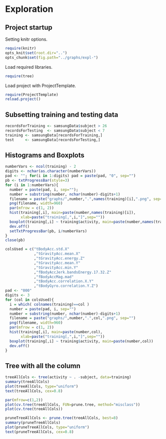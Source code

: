 Exploration
===========

Project startup
---------------

Setting knitr options.

``` {r knitr_options}
require(knitr)
opts_knit$set(root.dir="..")
opts_chunk$set(fig.path="../graphs/expl-")
```

Load required libraries.
```{r load_libraries, warning=FALSE}
require(tree)
```
Load project with ProjectTemplate.

```{r load_project, warning=FALSE}
require(ProjectTemplate)
reload.project()
```

Subsetting training and testing data
------------------------------------

```{r subset_data}
recordsForTraining <- samsungData$subject > 26
recordsForTesting  <- samsungData$subject < 7
training <- samsungData[recordsForTraining,]
test     <- samsungData[recordsForTesting,]
```

Histograms and Boxplots
-----------------------

```{r hist_box_cols_all, eval=FALSE}
numberVars <- ncol(training) - 2
digits <- nchar(as.character(numberVars))
pad <- ""; for(i in 1:digits) pad = paste(pad, "0", sep="")
pb <- txtProgressBar(style=3)
for (i in 1:numberVars){
  number = paste(pad, i, sep="");
  number = substring(number, nchar(number)-digits+1)
  filename = paste("graphs/",number,".",names(training)[i],".png", sep="")
  png(filename, width=960)
  par(mfrow = c(1, 2))
  hist(training[,i], main=paste(number,names(training)[i]),
       xlab=paste("training[,",i,"]",sep=""))
  boxplot(training[,i] ~ training$activity, main=paste(number,names(training)[i]))
  dev.off()
  setTxtProgressBar(pb, i/numberVars)
}
close(pb)
```

```{r hist_box_cols_used}
colsUsed = c("tBodyAcc.std.X"
             ,"tGravityAcc.mean.X"
             ,"tGravityAcc.energy.Z"
             ,"tGravityAcc.mean.Y"
             ,"tGravityAcc.min.Y"
             ,"fBodyAccJerk.bandsEnergy.17.32.Z"
             ,"fBodyAccMag.mad"
             ,"tBodyAcc.correlation.X.Y"
             ,"tBodyGyro.correlation.Y.Z")
pad <- "000"
digits <- 3
for (col in colsUsed){
  i = which( colnames(training)==col )
  number = paste(pad, i, sep="")
  number = substring(number, nchar(number)-digits+1)
  filename = paste("graphs/",number,".",col,".png", sep="")
  png(filename, width=960)
  par(mfrow = c(1, 2))
  hist(training[,i], main=paste(number,col),
       xlab=paste("training[,",i,"]",sep=""))
  boxplot(training[,i] ~ training$activity, main=paste(number,col))
  dev.off()
}
```

Tree with all the column
------------------------

```{r tree_all_cols, fig.width=12, fig.height=10}
treeAllCols <- tree(activity ~ . -subject, data=training)
summary(treeAllCols)
plot(treeAllCols, type="uniform")
text(treeAllCols, cex=0.8)
```

```{r tree_all_misc, fig.width=12, fig.height=6}
par(mfrow=c(1,2))
plot(cv.tree(treeAllCols, FUN=prune.tree, method="misclass"))
plot(cv.tree(treeAllCols))
```

```{r tree_all_pruned, fig.width=12, fig.height=10}
pruneTreeAllCols <- prune.tree(treeAllCols, best=8)
summary(pruneTreeAllCols)
plot(pruneTreeAllCols, type="uniform")
text(pruneTreeAllCols, cex=0.8)
```
